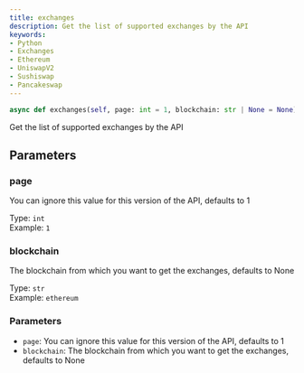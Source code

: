 ```yaml
---
title: exchanges
description: Get the list of supported exchanges by the API
keywords:
- Python
- Exchanges
- Ethereum
- UniswapV2
- Sushiswap
- Pancakeswap
---
```


```py
async def exchanges(self, page: int = 1, blockchain: str | None = None) -> Exchanges:
```

Get the list of supported exchanges by the API

## Parameters

### page

You can ignore this value for this version of the API, defaults to 1

Type: `int`  
Example: `1`

### blockchain

The blockchain from which you want to get the exchanges, defaults to None

Type: `str`  
Example: `ethereum`

### Parameters

- `page`: You can ignore this value for this version of the API, defaults to 1
- `blockchain`: The blockchain from which you want to get the exchanges, defaults to None

